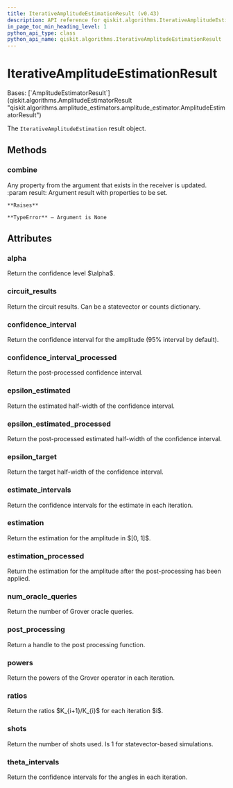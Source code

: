 ```yaml
---
title: IterativeAmplitudeEstimationResult (v0.43)
description: API reference for qiskit.algorithms.IterativeAmplitudeEstimationResult in qiskit v0.43
in_page_toc_min_heading_level: 1
python_api_type: class
python_api_name: qiskit.algorithms.IterativeAmplitudeEstimationResult
---
```


# IterativeAmplitudeEstimationResult

<Class id="qiskit.algorithms.IterativeAmplitudeEstimationResult" isDedicatedPage={true} github="https://github.com/qiskit/qiskit/tree/stable/0.24/qiskit/algorithms/amplitude_estimators/iae.py" signature="IterativeAmplitudeEstimationResult" modifiers="class">
  Bases: [`AmplitudeEstimatorResult`](qiskit.algorithms.AmplitudeEstimatorResult "qiskit.algorithms.amplitude_estimators.amplitude_estimator.AmplitudeEstimatorResult")

  The `IterativeAmplitudeEstimation` result object.

  ## Methods

  <span id="qiskit-algorithms-iterativeamplitudeestimationresult-combine" />

  ### combine

  <Function id="qiskit.algorithms.IterativeAmplitudeEstimationResult.combine" signature="IterativeAmplitudeEstimationResult.combine(result)">
    Any property from the argument that exists in the receiver is updated. :param result: Argument result with properties to be set.

    **Raises**

    **TypeError** – Argument is None
  </Function>

  ## Attributes

  ### alpha

  <Attribute id="qiskit.algorithms.IterativeAmplitudeEstimationResult.alpha">
    Return the confidence level $\alpha$.
  </Attribute>

  ### circuit\_results

  <Attribute id="qiskit.algorithms.IterativeAmplitudeEstimationResult.circuit_results">
    Return the circuit results. Can be a statevector or counts dictionary.
  </Attribute>

  ### confidence\_interval

  <Attribute id="qiskit.algorithms.IterativeAmplitudeEstimationResult.confidence_interval">
    Return the confidence interval for the amplitude (95% interval by default).
  </Attribute>

  ### confidence\_interval\_processed

  <Attribute id="qiskit.algorithms.IterativeAmplitudeEstimationResult.confidence_interval_processed">
    Return the post-processed confidence interval.
  </Attribute>

  ### epsilon\_estimated

  <Attribute id="qiskit.algorithms.IterativeAmplitudeEstimationResult.epsilon_estimated">
    Return the estimated half-width of the confidence interval.
  </Attribute>

  ### epsilon\_estimated\_processed

  <Attribute id="qiskit.algorithms.IterativeAmplitudeEstimationResult.epsilon_estimated_processed">
    Return the post-processed estimated half-width of the confidence interval.
  </Attribute>

  ### epsilon\_target

  <Attribute id="qiskit.algorithms.IterativeAmplitudeEstimationResult.epsilon_target">
    Return the target half-width of the confidence interval.
  </Attribute>

  ### estimate\_intervals

  <Attribute id="qiskit.algorithms.IterativeAmplitudeEstimationResult.estimate_intervals">
    Return the confidence intervals for the estimate in each iteration.
  </Attribute>

  ### estimation

  <Attribute id="qiskit.algorithms.IterativeAmplitudeEstimationResult.estimation">
    Return the estimation for the amplitude in $[0, 1]$.
  </Attribute>

  ### estimation\_processed

  <Attribute id="qiskit.algorithms.IterativeAmplitudeEstimationResult.estimation_processed">
    Return the estimation for the amplitude after the post-processing has been applied.
  </Attribute>

  ### num\_oracle\_queries

  <Attribute id="qiskit.algorithms.IterativeAmplitudeEstimationResult.num_oracle_queries">
    Return the number of Grover oracle queries.
  </Attribute>

  ### post\_processing

  <Attribute id="qiskit.algorithms.IterativeAmplitudeEstimationResult.post_processing">
    Return a handle to the post processing function.
  </Attribute>

  ### powers

  <Attribute id="qiskit.algorithms.IterativeAmplitudeEstimationResult.powers">
    Return the powers of the Grover operator in each iteration.
  </Attribute>

  ### ratios

  <Attribute id="qiskit.algorithms.IterativeAmplitudeEstimationResult.ratios">
    Return the ratios $K_{i+1}/K_{i}$ for each iteration $i$.
  </Attribute>

  ### shots

  <Attribute id="qiskit.algorithms.IterativeAmplitudeEstimationResult.shots">
    Return the number of shots used. Is 1 for statevector-based simulations.
  </Attribute>

  ### theta\_intervals

  <Attribute id="qiskit.algorithms.IterativeAmplitudeEstimationResult.theta_intervals">
    Return the confidence intervals for the angles in each iteration.
  </Attribute>
</Class>

